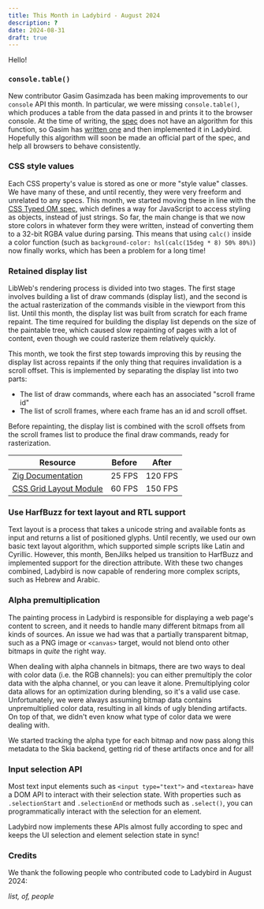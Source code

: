 ```yaml
---
title: This Month in Ladybird - August 2024
description: ?
date: 2024-08-31
draft: true
---
```


Hello\!

### `console.table()`

New contributor Gasim Gasimzada has been making improvements to our `console` API this month.
In particular, we were missing `console.table()`, which produces a table from the data passed in and prints it to the browser console.
At the time of writing, the [spec](https://console.spec.whatwg.org/#table) does not have an algorithm for this function,
so Gasim has [written one](https://github.com/whatwg/console/pull/237) and then implemented it in Ladybird.
Hopefully this algorithm will soon be made an official part of the spec, and help all browsers to behave consistently.

### CSS style values

Each CSS property's value is stored as one or more "style value" classes.
We have many of these, and until recently, they were very freeform and unrelated to any specs.
This month, we started moving these in line with the [CSS Typed OM spec](https://drafts.css-houdini.org/css-typed-om-1),
which defines a way for JavaScript to access styling as objects, instead of just strings.
So far, the main change is that we now store colors in whatever form they were written,
instead of converting them to a 32-bit RGBA value during parsing.
This means that using `calc()` inside a color function (such as `background-color: hsl(calc(15deg * 8) 50% 80%)`)
now finally works, which has been a problem for a long time!

### Retained display list

LibWeb's rendering process is divided into two stages.
The first stage involves building a list of draw commands (display list), and the second is the actual rasterization of the commands visible in the viewport from this list.
Until this month, the display list was built from scratch for each frame repaint.
The time required for building the display list depends on the size of the paintable tree, which caused slow repainting of pages with a lot of content, even though we could rasterize them relatively quickly.

This month, we took the first step towards improving this by reusing the display list across repaints if the only thing that requires invalidation is a scroll offset.
This is implemented by separating the display list into two parts:

- The list of draw commands, where each has an associated "scroll frame id"
- The list of scroll frames, where each frame has an id and scroll offset.

Before repainting, the display list is combined with the scroll offsets from the scroll frames list to produce the final draw commands, ready for rasterization.

| Resource                                                       | Before | After   |
| -------------------------------------------------------------- | ------ | ------- |
| [Zig Documentation](https://ziglang.org/documentation/master/) | 25 FPS | 120 FPS |
| [CSS Grid Layout Module](https://www.w3.org/TR/css-grid-2/)    | 60 FPS | 150 FPS |

### Use HarfBuzz for text layout and RTL support

Text layout is a process that takes a unicode string and available fonts as input and returns a list of positioned glyphs.
Until recently, we used our own basic text layout algorithm, which supported simple scripts like Latin and Cyrillic.
However, this month, BenJilks helped us transition to HarfBuzz and implemented support for the direction attribute.
With these two changes combined, Ladybird is now capable of rendering more complex scripts, such as Hebrew and Arabic.

### Alpha premultiplication

The painting process in Ladybird is responsible for displaying a web page's content to screen, and it needs to handle
many different bitmaps from all kinds of sources. An issue we had was that a partially transparent bitmap, such as a PNG
image or `<canvas>` target, would not blend onto other bitmaps in _quite_ the right way.

When dealing with alpha channels in bitmaps, there are two ways to deal with color data (i.e. the RGB channels): you can
either premultiply the color data with the alpha channel, or you can leave it alone. Premultiplying color data allows
for an optimization during blending, so it's a valid use case. Unfortunately, we were always assuming bitmap data
contains unpremultiplied color data, resulting in all kinds of ugly blending artifacts. On top of that, we didn't even
know what type of color data we were dealing with.

We started tracking the alpha type for each bitmap and now pass along this metadata to the Skia backend, getting rid of
these artifacts once and for all!

### Input selection API

Most text input elements such as `<input type="text">` and `<textarea>` have a DOM API to interact with their selection
state. With properties such as `.selectionStart` and `.selectionEnd` or methods such as `.select()`, you can
programmatically interact with the selection for an element.

Ladybird now implements these APIs almost fully according to spec and keeps the UI selection and element selection state
in sync!

### Credits

We thank the following people who contributed code to Ladybird in August 2024:

_list,
of,
people_
